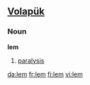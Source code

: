 ==[[Volapük]]==

===Noun===
'''lem'''
 
# [[paralysis]]

[[da:lem]]
[[fr:lem]]
[[fi:lem]]
[[vi:lem]]